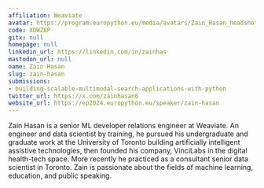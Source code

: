 ```yaml
---
affiliation: Weaviate
avatar: https://program.europython.eu/media/avatars/Zain_Hasan_headshot_1dWWkI1.jpg
code: XDWZ8P
gitx: null
homepage: null
linkedin_url: https://linkedin.com/in/zainhas
mastodon_url: null
name: Zain Hasan
slug: zain-hasan
submissions:
- building-scalable-multimodal-search-applications-with-python
twitter_url: https://x.com/zainhasan6
website_url: https://ep2024.europython.eu/speaker/zain-hasan
---
```


Zain Hasan is a senior ML developer relations engineer at Weaviate. An engineer and data scientist by training, he pursued his undergraduate and graduate work at the University of Toronto building artificially intelligent assistive technologies, then founded his company, VinciLabs in the digital health-tech space. More recently he practiced as a consultant senior data scientist in Toronto. Zain is passionate about the fields of machine learning, education, and public speaking.
